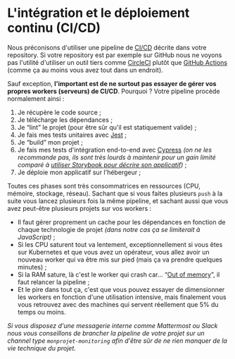 # L'intégration et le déploiement continu (CI/CD)

Nous préconisons d'utiliser une pipeline de [CI/CD](https://en.wikipedia.org/wiki/CI/CD) décrite dans votre repository. Si votre repository est par exemple sur GitHub nous ne voyons pas l'utilité d'utiliser un outil tiers comme [CircleCI](https://circleci.com/) plutôt que [GitHub Actions](https://github.com/features/actions) (comme ça au moins vous avez tout dans un endroit).

Sauf exception, **l'important est de ne surtout pas essayer de gérer vos propres workers (serveurs) de CI/CD**. Pourquoi ? Votre pipeline procède normalement ainsi :

1.  Je récupère le code source ;
2.  Je télécharge les dépendances ;
3.  Je “lint” le projet (pour être sûr qu'il est statiquement valide) ;
4.  Je fais mes tests unitaires avec [Jest](https://github.com/jestjs/jest) ;
5.  Je “build” mon projet ;
6.  Je fais mes tests d'intégration end-to-end avec [Cypress](https://github.com/cypress-io/cypress) _(on ne les recommande pas, ils sont très lourds à maintenir pour un gain limité comparé à [utiliser Storybook pour décrire son applicatif](#_3fcnbnmh2siy))_ ;
7.  Je déploie mon applicatif sur l'hébergeur ;

Toutes ces phases sont très consommatrices en ressources (CPU, mémoire, stockage, réseau). Sachant que si vous faites plusieurs `push` à la suite vous lancez plusieurs fois la même pipeline, et sachant aussi que vous avez peut-être plusieurs projets sur vos workers :

- Il faut gérer proprement un cache pour les dépendances en fonction de chaque technologie de projet _(dans notre cas ça se limiterait à JavaScript)_ ;
- Si les CPU saturent tout va lentement, exceptionnellement si vous êtes sur Kubernetes et que vous avez un opérateur, vous allez avoir un nouveau worker qui va être mis sur pied (mais ça va prendre quelques minutes) ;
- Si la RAM sature, là c'est le worker qui crash car… “[Out of memory](https://en.wikipedia.org/wiki/Out_of_memory)”, il faut relancer la pipeline ;
- Et le pire dans tout ça, c'est que vous pouvez essayer de dimensionner les workers en fonction d'une utilisation intensive, mais finalement vous vous retrouvez avec des machines qui servent réellement que 5% du temps ou moins.

_Si vous disposez d'une messagerie interne comme Mattermost ou Slack nous vous conseillons de brancher la pipeline de votre projet sur un channel type `monprojet-monitoring` afin d'être sûr de ne rien manquer de la vie technique du projet._
